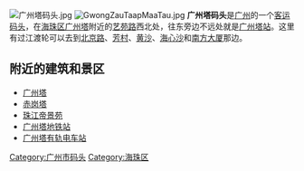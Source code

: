 {{unreferenced|time=2015-08-06T05:36:37+00:00}}
{{coord|23|6|35.7|N|113|18|56.6|E|region:CN-41_type:landmark|display=title}}
[[File:广州塔码头.jpg|thumb]]
[[File:GwongZauTaapMaaTau.jpg|thumb]]
'''广州塔码头'''是[[广州|广州]]的一个[[客运码头|客运码头]]，在[[海珠区|海珠区]][[广州塔|广州塔]]附近的[[艺苑路|艺苑路]]西北处，往东旁边不远处就是[[广州塔站_(有轨电车)|广州塔站]]。这里有过江渡轮可以去到[[北京路_(越秀区)|北京路]]、[[芳村|芳村]]、[[黄沙_(广州)|黄沙]]、[[海心沙_(天河区)|海心沙]]和[[南方大厦|南方大厦]]那边。

== 附近的建筑和景区 ==
*[[广州塔|广州塔]]
*[[赤岗塔|赤岗塔]]
*[[珠江帝景苑|珠江帝景苑]]
*[[广州塔站_(地铁)|广州塔地铁站]]
*[[广州塔站_(有轨电车)|广州塔有轨电车站]]

{{GZ-stub}}

[[Category:广州市码头|Category:广州市码头]]
[[Category:海珠区|Category:海珠区]]